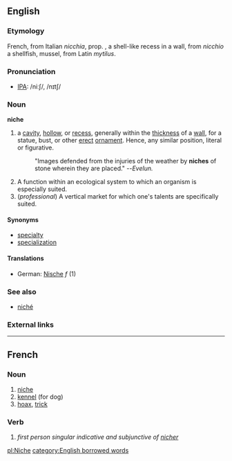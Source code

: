 {{wikipedia}}
==English==

===Etymology===
French, from Italian
''nicchia'', prop.<!--what does this abbreviation mean?-->, a shell-like recess in a wall, from
''nicchio'' a shellfish, mussel, from Latin ''mytilus''.
===Pronunciation===
*[[IPA]]: /niːʃ/, /nɪtʃ/
===Noun===
'''niche'''
#a [[cavity]], [[hollow]], or [[recess]], generally within the [[thickness]] of a [[wall]], for a statue, bust, or other [[erect]] [[ornament]]. Hence, any similar position, literal or figurative.
#:"Images defended from the injuries of the weather by '''niches''' of stone wherein they are placed." --''Evelun.''
#A function within an ecological system to which an organism is especially suited.
#(''professional'') A vertical market for which one's talents are specifically suited.
====Synonyms====
*[[specialty]]
*[[specialization]]
====Translations====
*German: [[Nische]] ''f'' (1)

===See also===
*[[niché]]

===External links===
{{pedialite}}
----

==French==
===Noun===
# [[niche]]
# [[kennel]] (for dog)
# [[hoax]], [[trick]]

===Verb===
# ''first person singular indicative and subjunctive of [[nicher]]''
[[pl:Niche]]
[[category:English borrowed words]]